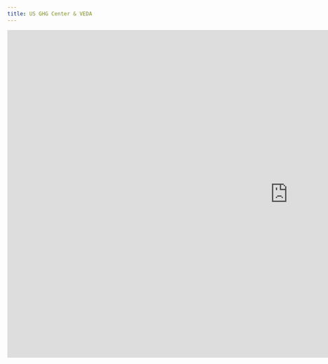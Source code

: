 ```yaml
---
title: US GHG Center & VEDA
---
```


<iframe
    src="https://docs.google.com/presentation/d/e/2PACX-1vQBiPRbUOK-8nLmnUorXWFHSpwMJhqpWwyLJfaoIAoS0ijLhWnSUFiqNLMo7CZC4r0B7nUcyT5y2NsJ/embed?start=false&loop=false&delayms=3000"
    frameborder="0"
    width="1280"
    height="749"
    allowfullscreen="true"
    mozallowfullscreen="true"
    webkitallowfullscreen="true">
</iframe>